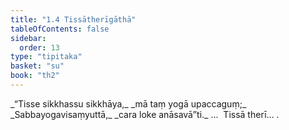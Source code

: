 ```yaml
---
title: "1.4 Tissātherīgāthā"
tableOfContents: false
sidebar:
  order: 13
type: "tipitaka"
basket: "su"
book: "th2"
---
```



<DynamicBreadcrumb />

<Division number="4" book="th2">

<Paragraph number="8" type="verses" book="th2">
_“Tisse sikkhassu sikkhāya,_  
_mā taṃ yogā upaccaguṃ;_  
_Sabbayogavisaṃyuttā,_  
_cara loke anāsavā”ti._  


</Paragraph>
</Division>

<Paragraph number="9" type="center" book="th2">
…  Tissā therī… .
</Paragraph>
